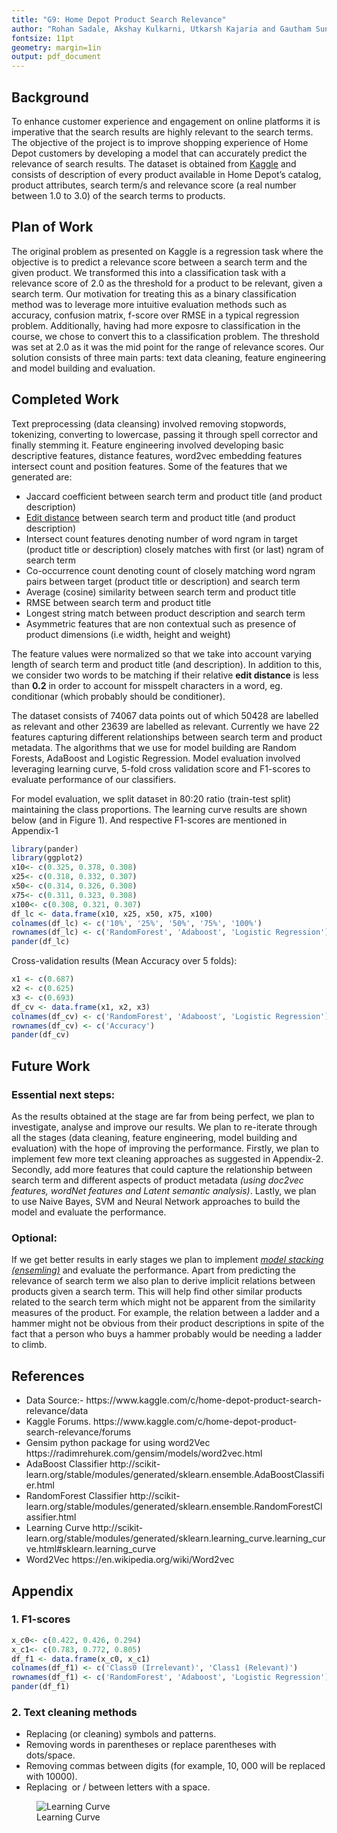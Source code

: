```yaml
---
title: "G9: Home Depot Product Search Relevance"
author: "Rohan Sadale, Akshay Kulkarni, Utkarsh Kajaria and Gautham Sunder"
fontsize: 11pt
geometry: margin=1in
output: pdf_document
---
```


## Background
To enhance customer experience and engagement on online platforms it is imperative that the search results are highly relevant to the search terms. The objective of the project is to improve shopping experience of Home Depot customers by developing a model that can accurately predict the relevance of search results. The dataset is obtained from [Kaggle](https://www.kaggle.com/c/home-depot-product-search-relevance/data) and consists of description of every product available in Home Depot’s catalog, product attributes, search term/s and relevance score (a real number between 1.0 to 3.0) of the search terms to products.

## Plan of Work
The original problem as presented on Kaggle is a regression task where the objective is to predict a relevance score between a search term and the given product. We transformed this into a classification task with a relevance score of 2.0 as the threshold for a product to be relevant, given a search term. Our motivation for treating this as a binary classification method was to leverage more intuitive evaluation methods such as accuracy, confusion matrix, f-score over RMSE in a typical regression problem. Additionally, having had more exposre to classification in the course, we chose to convert this to a classification problem. The threshold was set at 2.0 as it was the mid point for the range of relevance scores. Our solution consists of three main parts: text data cleaning, feature engineering and model building and evaluation.

## Completed Work
Text preprocessing (data cleansing) involved removing stopwords, tokenizing, converting to lowercase, passing it through spell corrector and finally stemming it. Feature engineering involved developing basic descriptive features, distance features, word2vec embedding features intersect count and position features. Some of the features that we generated are:

+ Jaccard coefficient between search term and product title (and product description)
+ [Edit distance](https://en.wikipedia.org/wiki/Edit_distance) between search term and product title (and product description)
+ Intersect count features denoting number of word ngram in target (product title or description) closely matches with first (or last) ngram of search term
+ Co-occurrence count denoting count of closely matching word ngram pairs between target (product title or description) and search term
+ Average (cosine) similarity between search term and product title
+ RMSE between search term and product title
+ Longest string match between product description and search term
+ Asymmetric features that are non contextual such as presence of product dimensions (i.e width, height and weight)

The feature values were normalized so that we take into account varying length of search term and product title (and description). In addition to this, we consider two words to be matching if their relative **edit distance** is less than **0.2** in order to account for misspelt characters in a word, eg. conditionar (which probably should be conditioner).

The dataset consists of 74067 data points out of which 50428 are labelled as relevant and other 23639 are labelled as relevant. Currently we have 22 features capturing different relationships between search term and product metadata. The algorithms that we use for model building are Random Forests, AdaBoost and Logistic Regression. Model evaluation involved leveraging learning curve, 5-fold cross validation score and F1-scores to evaluate performance of our classifiers.

For model evaluation, we split dataset in 80:20 ratio (train-test split) maintaining the class proportions. The learning curve results are shown below (and in Figure 1). And respective F1-scores are mentioned in Appendix-1
```r
library(pander)
library(ggplot2)
x10<- c(0.325, 0.378, 0.308)
x25<- c(0.318, 0.332, 0.307)
x50<- c(0.314, 0.326, 0.308)
x75<- c(0.311, 0.323, 0.308)
x100<- c(0.308, 0.321, 0.307)
df_lc <- data.frame(x10, x25, x50, x75, x100)
colnames(df_lc) <- c('10%', '25%', '50%', '75%', '100%')
rownames(df_lc) <- c('RandomForest', 'Adaboost', 'Logistic Regression')
pander(df_lc)
```

Cross-validation results (Mean Accuracy over 5 folds):
```r
x1 <- c(0.687)
x2 <- c(0.625)
x3 <- c(0.693)
df_cv <- data.frame(x1, x2, x3)
colnames(df_cv) <- c('RandomForest', 'Adaboost', 'Logistic Regression')
rownames(df_cv) <- c('Accuracy')
pander(df_cv)
```


## Future Work

### Essential next steps: 
As the results obtained at the stage are far from being perfect, we plan to investigate, analyse and improve our results. We plan to re-iterate through all the stages (data cleaning, feature engineering, model building and evaluation) with the hope of improving the performance. Firstly, we plan to implement few more text cleaning approaches as suggested in Appendix-2. Secondly, add more features that could capture the relationship between search term and different aspects of product metadata *(using doc2vec features, wordNet features and Latent semantic analysis)*. Lastly, we plan to use Naive Bayes, SVM and Neural Network approaches to build the model and evaluate the performance.

### Optional:
If we get better results in early stages we plan to implement [*model stacking (ensemling)*](http://www.kdnuggets.com/2015/06/ensembles-kaggle-data-science-competition-p3.html) and evaluate the performance. Apart from predicting the relevance of search term we also plan to derive implicit relations between products given a search term. This will help find other similar products related to the search term which might not be apparent from the similarity measures of the product. For example, the relation between a ladder and a hammer might not be obvious from their product descriptions in spite of the fact that a person who buys a hammer probably would be needing a ladder to climb.


## References

  + Data Source:- https://www.kaggle.com/c/home-depot-product-search-relevance/data
  + Kaggle Forums. https://www.kaggle.com/c/home-depot-product-search-relevance/forums
  + Gensim python package for using word2Vec https://radimrehurek.com/gensim/models/word2vec.html
  + AdaBoost Classifier http://scikit-learn.org/stable/modules/generated/sklearn.ensemble.AdaBoostClassifier.html
  + RandomForest Classifier http://scikit-learn.org/stable/modules/generated/sklearn.ensemble.RandomForestClassifier.html
  + Learning Curve http://scikit-learn.org/stable/modules/generated/sklearn.learning_curve.learning_curve.html#sklearn.learning_curve
  + Word2Vec https://en.wikipedia.org/wiki/Word2vec

## Appendix

### 1. F1-scores

```r
x_c0<- c(0.422, 0.426, 0.294)
x_c1<- c(0.783, 0.772, 0.805)
df_f1 <- data.frame(x_c0, x_c1)
colnames(df_f1) <- c('Class0 (Irrelevant)', 'Class1 (Relevant)')
rownames(df_f1) <- c('RandomForest', 'Adaboost', 'Logistic Regression')
pander(df_f1)
```

### 2. Text cleaning methods

 + Replacing (or cleaning) symbols and patterns.
 + Removing words in parentheses or replace parentheses with dots/space.
 + Removing commas between digits (for example, 10, 000 will be replaced with 10000).
 + Replacing \ or / between letters with a space.

![Learning Curve](learning_curve.png)